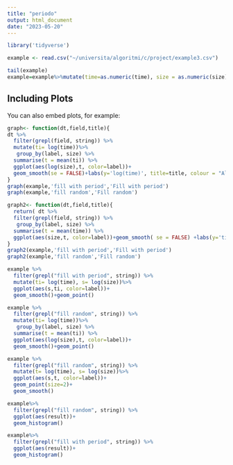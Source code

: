 ```yaml
---
title: "periodo"
output: html_document
date: "2023-05-20"
---
```


```r
library('tidyverse')

example <- read.csv("~/universita/algoritmi/c/project/example3.csv")

```


```r
tail(example)
example=example%>%mutate(time=as.numeric(time), size = as.numeric(size),result=as.numeric(result))
```

## Including Plots

You can also embed plots, for example:



```r
graph<- function(dt,field,title){
dt %>%
  filter(grepl(field, string)) %>%
  mutate(ti= log(time))%>%
   group_by(label, size) %>%
  summarise(t = mean(ti)) %>%
  ggplot(aes(log(size),t, color=label))+ 
  geom_smooth(se = FALSE)+labs(y='log(time)', title=title, colour = "Algoritmo")
}
graph(example,'fill with period','Fill with period')
graph(example,'fill random','Fill random')
```



```r
graph2<- function(dt,field,title){
  return( dt %>%
  filter(grepl(field, string)) %>%
   group_by(label, size) %>%
  summarise(t = mean(time)) %>%
  ggplot(aes(size,t, color=label))+geom_smooth( se = FALSE) +labs(y='time', title=title, colour= "Algoritmo"))
}
graph2(example,'fill with period','Fill with period')
graph2(example,'fill random','Fill random')

```

```r
example %>%
  filter(grepl("fill with period", string)) %>%
  mutate(ti= log(time), s= log(size))%>%
  ggplot(aes(s,ti, color=label))+ 
  geom_smooth()+geom_point()
```


```r
example %>%
  filter(grepl("fill random", string)) %>%
  mutate(ti= log(time))%>%
   group_by(label, size) %>%
  summarise(t = mean(ti)) %>%
  ggplot(aes(log(size),t, color=label))+ 
  geom_smooth()+geom_point()
```


```r
example %>%
  filter(grepl("fill random", string)) %>%
  mutate(t= log(time), s= log(size))%>%
  ggplot(aes(s,t, color=label))+ 
  geom_point(size=2)+
  geom_smooth()
```
```r
example%>%
  filter(grepl("fill random", string)) %>%
  ggplot(aes(result))+
  geom_histogram()
```
```r
example%>%
  filter(grepl("fill with period", string)) %>%
  ggplot(aes(result))+
  geom_histogram()
```